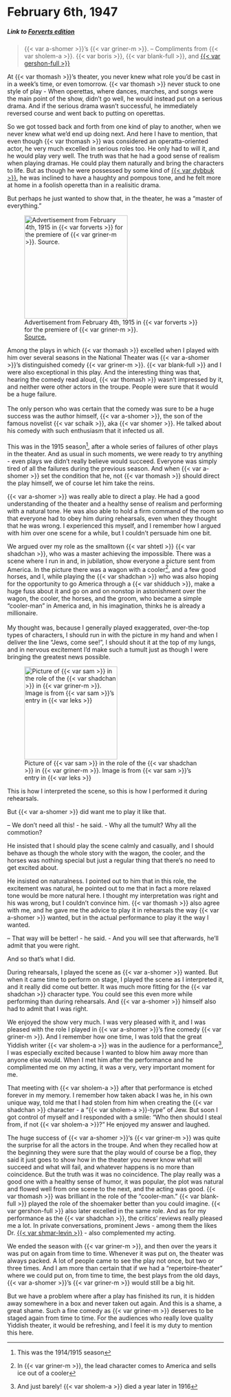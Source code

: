 # February 6th, 1947

##### _Link to [Forverts edition](https://www.nli.org.il/en/newspapers/frw/1947/02/08/01/)_ {.unnumbered}

> {{< var a-shomer >}}'s {{< var griner-m >}}. -- Compliments from {{< var sholem-a >}}. {{< var boris >}}, {{< var blank-full >}}, and [{{< var gershon-full >}}](https://www.museumoffamilyhistory.com/yt/lex/R/rubin-gershon.htm)

At {{< var thomash >}}'s theater, you never knew what role you'd be cast in in a week's time, or even tomorrow. {{< var thomash >}} never stuck to one style of play - When operettas, where dances, marches, and songs were the main point of the show, didn't go well, he would instead put on a serious drama. And if the serious drama wasn't successful, he immediately reversed course and went back to putting on operettas. 

So we got tossed back and forth from one kind of play to another, when we never knew what we'd end up doing next. And here I have to mention, that even though {{< var thomash >}} was considered an operatta-oriented actor, he very much excelled in serious roles too. He only had to will it, and he would play very well. The truth was that he had a good sense of realism when playing dramas. He could play them naturally and bring the characters to life. But as though he were possessed by some kind of [{{< var dybbuk >}}](https://en.wikipedia.org/wiki/Dybbuk), he was inclined to have a haughty and pompous tone, and he felt more at home in a foolish operetta than in a realisitic drama. 

But perhaps he just wanted to show that, in the theater, he was a "master of everything."


::: {layout-ncol=2}


![Advertisement from February 4th, 1915 in {{< var forverts >}} for the premiere of {{< var griner-m >}}.<br>[Source.](https://www.nli.org.il/en/newspapers/frw/1915/02/04/01/article/47.3/)](../img/newspaper_clippings/1915-02-04_forverts.png){width="2.5in"}

Among the plays in which {{< var thomash >}} excelled when I played with him over several seasons in the National Theater was {{< var a-shomer >}}'s distinguished comedy {{< var griner-m >}}. {{< var blank-full >}} and I were also exceptional in this play. And the interesting thing was that, hearing the comedy read aloud, {{< var thomash >}} wasn't impressed by it, and neither were other actors in the troupe. People were sure that it would be a huge failure.<br><br>
The only person who was certain that the comedy was sure to be a huge success was the author himself, {{< var a-shomer >}}, the son of the famous novelist {{< var schaik >}}, aka {{< var shomer >}}. He talked about his comedy with such enthusiasm that it infected us all.<br><br>
This was in the 1915 season^[This was the 1914/1915 season], after a whole series of failures of other plays in the theater. And as usual in such moments, we were ready to try anything - even plays we didn't really believe would succeed. Everyone was simply tired of all the failures during the previous season. And when {{< var a-shomer >}} set the condition that he, not {{< var thomash >}} should direct the play himself, we of course let him take the reins.

:::




{{< var a-shomer >}} was really able to direct a play. He had a good understanding of the theater and a healthy sense of realism and performing with a natural tone. He was also able to hold a firm command of the room so that everyone had to obey him during rehearsals, even when they thought that he was wrong. I experienced this myself, and I remember how I argued with him over one scene for a while, but I couldn't persuade him one bit. 


::: {layout-ncol=2}

We argued over my role as the smalltown {{< var shtetl  >}} {{< var shadchan >}}, who was a master achieving the impossible. There was a scene where I run in and, in jubilation, show everyone a picture sent from America. In the picture there was a wagon with a cooler^[In {{< var griner-m >}}, the lead character comes to America and sells ice out of a cooler], and a few good horses, and I, while playing the {{< var shadchan >}} who was also hoping for the opportunity to go America through a {{< var shidduch >}}, make a huge fuss about it and go on and on nonstop in astonishment over the wagon, the cooler, the horses, and the groom, who became a simple "cooler-man" in America and, in his imagination, thinks he is already a millionaire. <br><br>
My thought was, because I generally played exaggerated, over-the-top types of characters, I should run in with the picture in my hand and when I deliver the line "Jews, come see!", I should shout it at the top of my lungs, and in nervous excitement I'd make such a tumult just as though I were bringing the greatest news possible.

![Picture of {{< var sam >}} in the role of the {{< var shadchan >}} in {{< var griner-m >}}. Image is from {{< var sam >}}'s entry in {{< var leks >}}](../img/sam-griner-millionaire.png){width="2.25in"}

:::

This is how I interpreted the scene, so this is how I performed it during rehearsals.

But {{< var a-shomer >}} did want me to play it like that.

-- We don't need all this! - he said. - Why all the tumult? Why all the commotion?

He insisted that I should play the scene calmly and casually, and I should behave as though the whole story with the wagon, the cooler, and the horses was nothing special but just a regular thing that there's no need to get excited about.

He insisted on naturalness. I pointed out to him that in this role, the excitement was natural, he pointed out to me that in fact a more relaxed tone would be more natural here. I thought my interpretation was right and his was wrong, but I couldn't convince him. {{< var thomash >}} also agree with me, and he gave me the advice to play it in rehearsals the way {{< var a-shomer >}} wanted, but in the actual performance to play it the way I wanted.

-- That way will be better! - he said. - And you will see that afterwards, he'll admit that you were right. 

And so that's what I did. 

During rehearsals, I played the scene as {{< var a-shomer >}} wanted. But when it came time to perform on stage, I played the scene as I interpreted it, and it really did come out better. It was much more fitting for the {{< var shadchan >}} character type. You could see this even more while performing than during rehearsals. And {{< var a-shomer >}} himself also had to admit that I was right. 

We enjoyed the show very much. I was very pleased with it, and I was pleased with the role I played in {{< var a-shomer >}}'s fine comedy {{< var griner-m >}}. And I remember how one time, I was told that the great Yiddish writer {{< var sholem-a >}} was in the audience for a performance^[And just barely! {{< var sholem-a >}} died a year later in 1916], I was especially excited because I wanted to blow him away more than anyone else would. When I met him after the performance and he complimented me on my acting, it was a very, very important moment for me.

That meeting with {{< var sholem-a >}} after that performance is etched forever in my memory. I remember how taken aback I was he, in his own unique way, told me that I had stolen from him when creating the {{< var shadchan >}} character - a "{{< var sholem-a  >}}-type" of Jew. But soon I got control of myself and I responded with a smile: "Who then should I steal from, if not {{< var sholem-a >}}?" He enjoyed my answer and laughed.

The huge success of {{< var a-shomer >}}'s {{< var griner-m >}} was quite the surprise for all the actors in the troupe. And when they recalled how at the beginning they were sure that the play would of course be a flop, they said it just goes to show how in the theater you never know what will succeed and what will fail, and whatever happens is no more than coincidence. But the truth was it was no coincidence. The play really was a good one with a healthy sense of humor, it was popular, the plot was natural and flowed well from one scene to the next, and the acting was good. {{< var thomash >}} was brilliant in the role of the "cooler-man." {{< var blank-full >}} played the role of the shoemaker better than you could imagine. {{< var gershon-full >}} also later excelled in the same role. And as for my performance as the {{< var shadchan >}}, the critics' reviews really pleased me a lot. In private conversations, prominent Jews - among them the likes Dr. [{{< var shmar-levin >}}](https://en.wikipedia.org/wiki/Shmaryahu_Levin) - also complemented my acting. 

We ended the season with {{< var griner-m >}}, and then over the years it was put on again from time to time. Whenever it was put on, the theater was always packed. A lot of people came to see the play not once, but two or three times. And I am more than certain that if we had a "repertoire-theater" where we could put on, from time to time, the best plays from the old days, {{< var a-shomer >}}'s {{< var griner-m >}} would still be a big hit.

But we have a problem where after a play has finished its run, it is hidden away somewhere in a box and never taken out again. And this is a shame, a great shame. Such a fine comedy as {{< var griner-m >}} deserves to be staged again from time to time. For the audiences who really love quality Yiddish theater, it would be refreshing, and I feel it is my duty to mention this here. 
